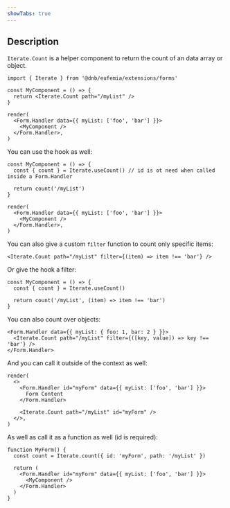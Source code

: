 ```yaml
---
showTabs: true
---
```


## Description

`Iterate.Count` is a helper component to return the count of an data array or object.

```tsx
import { Iterate } from '@dnb/eufemia/extensions/forms'

const MyComponent = () => {
  return <Iterate.Count path="/myList" />
}

render(
  <Form.Handler data={{ myList: ['foo', 'bar'] }}>
    <MyComponent />
  </Form.Handler>,
)
```

You can use the hook as well:

```tsx
const MyComponent = () => {
  const { count } = Iterate.useCount() // id is ot need when called inside a Form.Handler

  return count('/myList')
}

render(
  <Form.Handler data={{ myList: ['foo', 'bar'] }}>
    <MyComponent />
  </Form.Handler>,
)
```

You can also give a custom `filter` function to count only specific items:

```tsx
<Iterate.Count path="/myList" filter={(item) => item !== 'bar'} />
```

Or give the hook a filter:

```tsx
const MyComponent = () => {
  const { count } = Iterate.useCount()

  return count('/myList', (item) => item !== 'bar')
}
```

You can also count over objects:

```tsx
<Form.Handler data={{ myList: { foo: 1, bar: 2 } }}>
  <Iterate.Count path="/myList" filter={([key, value]) => key !== 'bar'} />
</Form.Handler>
```

And you can call it outside of the context as well:

```tsx
render(
  <>
    <Form.Handler id="myForm" data={{ myList: ['foo', 'bar'] }}>
      Form Content
    </Form.Handler>

    <Iterate.Count path="/myList" id="myForm" />
  </>,
)
```

As well as call it as a function as well (id is required):

```tsx
function MyForm() {
  const count = Iterate.count({ id: 'myForm', path: '/myList' })

  return (
    <Form.Handler id="myForm" data={{ myList: ['foo', 'bar'] }}>
      <MyComponent />
    </Form.Handler>
  )
}
```
